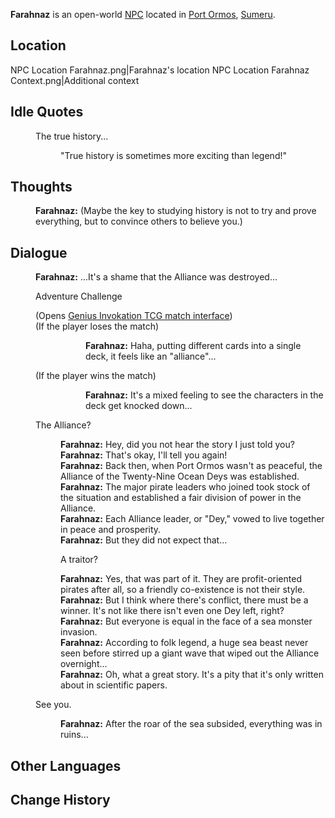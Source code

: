 {{Meta
<!-- Remove this template after adding the missing info -->
|missing_NPC_profile  = yes
}}
{{Character Infobox
|type             = Open-World NPC
|image            = NPC Farahnaz.png
|region           = Sumeru
|location         = Sumeru
|affiliation      = Vahumana
|title            = Researcher

|ancestry         = <!-- Clan/family -->
|father           = 
|mother           = 
|spouse           = 
|sibling          = 
|child            = 
|relative         = 

|voiceEN          = 
|voiceCN          = 
|voiceJP          = 
|dialoguereward   = 
}}
'''Farahnaz''' is an open-world [[NPC]] located in [[Port Ormos]], [[Sumeru]].

==Location==
<gallery>
NPC Location Farahnaz.png|Farahnaz's location
NPC Location Farahnaz Context.png|Additional context
</gallery>
<!--
==Profile==
Detailed story/lore information goes here.
''(To be added.)''

===Appearance===
Keep appearance section short and concise. Limit to 2 paragraphs with 3-4 sentences each.
''(To be added.)''

==Quests and Events==
{{Quests and Events}}
-->
==Idle Quotes==
{{Dialogue Start}}
: {{DIcon|Idle}} The true history...
:: {{A|VO Farahnaz 01.ogg}} "True history is sometimes more exciting than legend!"
{{Dialogue End}}

==Thoughts==
{{All Schemes to Know Explanation|name=Farahnaz}}
{{Dialogue Start}}
:{{A|VO Farahnaz All Schemes to Know 01.ogg}} '''Farahnaz:''' (Maybe the key to studying history is not to try and prove everything, but to convince others to believe you.)
{{Dialogue End}}

==Dialogue==
{{Dialogue Start}}
:'''Farahnaz:''' ...It's a shame that the Alliance was destroyed...
:{{DIcon|TCG}} Adventure Challenge
:;(Opens [[Genius Invokation TCG/Stage/Farahnaz/Withering Eradication|Genius Invokation TCG match interface]])
:;(If the player loses the match)
:::'''Farahnaz:''' Haha, putting different cards into a single deck, it feels like an "alliance"...
:;(If the player wins the match)
:::'''Farahnaz:''' It's a mixed feeling to see the characters in the deck get knocked down...
:{{DIcon}} The Alliance?
::'''Farahnaz:''' Hey, did you not hear the story I just told you?
::'''Farahnaz:''' That's okay, I'll tell you again!
::'''Farahnaz:''' Back then, when Port Ormos wasn't as peaceful, the Alliance of the Twenty-Nine Ocean Deys was established.
::'''Farahnaz:''' The major pirate leaders who joined took stock of the situation and established a fair division of power in the Alliance.
::'''Farahnaz:''' Each Alliance leader, or "Dey," vowed to live together in peace and prosperity.
::'''Farahnaz:''' But they did not expect that...
::{{DIcon}} A traitor?
::'''Farahnaz:''' Yes, that was part of it. They are profit-oriented pirates after all, so a friendly co-existence is not their style.
::'''Farahnaz:''' But I think where there's conflict, there must be a winner. It's not like there isn't even one Dey left, right?
::'''Farahnaz:''' But everyone is equal in the face of a sea monster invasion.
::'''Farahnaz:''' According to folk legend, a huge sea beast never seen before stirred up a giant wave that wiped out the Alliance overnight...
::'''Farahnaz:''' Oh, what a great story. It's a pity that it's only written about in scientific papers.
:{{DIcon}} See you.
::'''Farahnaz:''' After the roar of the sea subsided, everything was in ruins...
{{Dialogue End}}
<!--
==Event Dialogue==
===Event Name===
{{Dialogue Start}}
:'''{{subst:PAGENAME}}:'''
{{Dialogue End}}

==Trivia==
* 
-->

==Other Languages==
{{Other Languages
|default_hidden = 1
|en      = Farahnaz
|zhs     = 法拉纳兹
|zhs_rm  = Fǎlānàzī
|zht     = 法拉納茲
|zht_rm  = Fǎlānàzī
|ja      = ファラナーゼ
|ja_rm   = Faranaaze
|ko      = 파라나즈
|es      = Farahnaz
|fr      = Farahnaz
|ru      = Фараназ
|th      = Farahnaz
|vi      = Farahnaz
|de      = Farahnaz
|id      = Farahnaz
|pt      = Farahnaz
|tr      = Farahnaz
|it      = Farahnaz
}}

==Change History==
{{Change History|3.0}}
<!--
==References==
{{Reflist}}
-->